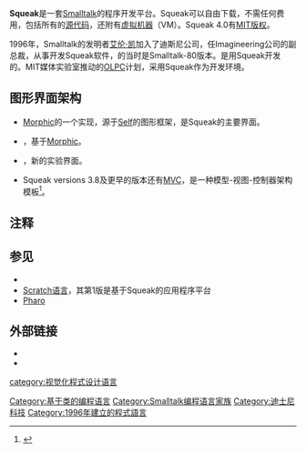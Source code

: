 {{NoteTA|G1=IT}}
{{Infobox programming language
| name = Squeak
| logo = File:Squeak.svg
| logo size = 160px
| logo caption = 1996年Tim Rowledge做的最初图标<ref>{{cite web |url=http://www.rowledge.org/tim/squeak/ |title=Tim: Squeak Smalltalk |accessdate=2016-02-28 |archive-date=2016-03-03 |archive-url=https://web.archive.org/web/20160303181242/http://www.rowledge.org/tim/squeak/ |dead-url=no }}</ref>
| screenshot = [[File:Squeak_51_morphic_interface_screenshot.png|300px]]
| screenshot caption = Squeak [[Morphic|Morphic]]用户界面截图。
| paradigm = [[面向对象编程|面向对象]]
| year = {{Start date and age|1996}}
| designers = [[Alan_Kay|Alan Kay]], {{en-link|Dan Ingalls}}, {{en-link|Adele Goldberg|Adele Goldberg (computer scientist)}}
| developers = Squeak社群
| latest release version = {{wikidata|property|edit|reference|P348}}
| latest release date    = {{wikidata|qualifier|P348|P577}}，{{time ago|{{wikidata|qualifier|raw|P348|P577}}}}
| latest preview version = 
| latest preview date = 
| typing = [[类型系统|动态]]
| implementations = 
| dialects = [[Pharo|Pharo]], {{en-link|Newspeak (编程语言)|Newspeak (programming language)|Newspeak}}, [[Croquet_OS|Croquet]]
| influenced by = [[Smalltalk|Smalltalk]], [[Lisp|Lisp]], [[Logo_(程序语言)|Logo]]; [[Sketchpad|Sketchpad]], [[Simula|Simula]]; [[Self|Self]]
| influenced = {{en-link|Etoys (编程语言)|Etoys (programming language)|Etoys}}, {{en-link|Tweak编程环境|Tweak programming environment|Tweak}}, [[Croquet_OS|Croquet]], [[Scratch|Scratch]]
| platform = [[跨平台|跨平台]]
| operating system = [[跨平台|跨平台]]: [[类Unix|类Unix]], [[macOS|macOS]], [[iOS|iOS]], [[Microsoft_Windows|Windows]]等
| license = [[MIT_License|MIT]], [[Apache_License|Apache]]
| website = {{URL|www.squeak.org}}
}}
'''Squeak'''是一套[[Smalltalk|Smalltalk]]的程序开发平台。Squeak可以自由下载，不需任何费用，包括所有的[[源代码|源代码]]，还附有[[虚拟机器|虚拟机器]]（VM）。Squeak 4.0有[[MIT许可证|MIT版权]]。

1996年，Smalltalk的发明者[[艾伦·凯|艾伦·凯]]加入了迪斯尼公司，任Imagineering公司的副总裁，从事开发Squeak软件，的当时是Smalltalk-80版本。{{en-link|DrGeo|DrGeo|Dr. Geo II}}是用Squeak开发的。MIT媒体实验室推动的[[OLPC|OLPC]]计划，采用Squeak作为开发环境。

==图形界面架构==
* [[Morphic|Morphic]]的一个实现，源于[[Self|Self]]的图形{{en-link|直接操纵界面|direct manipulation interface}}框架，是Squeak的主要界面。
*  {{en-link|Etoys (编程语言)|Etoys (programming language)|Etoys}}，基于[[Morphic|Morphic]]。
* {{en-link|Tweak编程环境|Tweak programming environment|Tweak}}，新的实验界面。
* Squeak versions 3.8及更早的版本还有[[MVC|MVC]]，是一种模型-视图-控制器架构模板<ref>{{cite web |url=http://st-www.cs.uiuc.edu/users/smarch/st-docs/mvc.html |title=存档副本 |accessdate=2011-06-12 |deadurl=yes |archiveurl=https://web.archive.org/web/20090801040629/http://st-www.cs.uiuc.edu/users/smarch/st-docs/mvc.html |archivedate=2009-08-01 }}</ref>。

==注释==
{{reflist}}

==参见==
*{{en-link|Seaside (软件)|Seaside (software)|Seaside}}
*[[Scratch语言|Scratch语言]]，其第1版是基于Squeak的应用程序平台
*[[Pharo|Pharo]]

==外部链接==
* {{Official website|www.squeak.org}}
* {{Curlie|Computers/Programming/Languages/Smalltalk/Squeak}}

{{Smalltalk programming language}}
{{程序设计语言}}
[[category:视觉化程式设计语言|category:视觉化程式设计语言]]
[[Category:基于类的编程语言|Category:基于类的编程语言]]
[[Category:Smalltalk编程语言家族|Category:Smalltalk编程语言家族]]
[[Category:迪士尼科技|Category:迪士尼科技]]
[[Category:1996年建立的程式語言|Category:1996年建立的程式語言]]